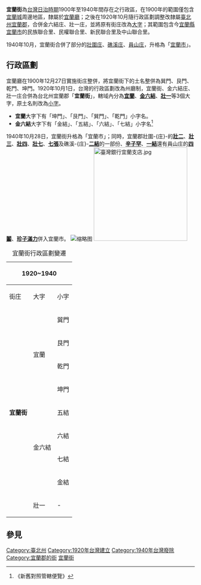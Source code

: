 {{noteTA|zh-hans:庄; zh-hant:庄;}}
{{Infobox 日本的街庄 (廢除)
|自治體名=宜蘭
|街庄=街
|圖像 = [[File:宜蘭街役場.JPG|250px]]
|圖像說明 = 日治時期宜蘭街役場，後來改為宜蘭市役所
|日文原名=宜蘭街
|廢除時間=1940年
|廢除理由=新設改制
|廢除時處置=改制為[[宜蘭市_(州轄市)|宜蘭市 (州轄市)]]
|現在自治體={{TWN}}[[宜蘭縣|宜蘭縣]][[宜蘭市|宜蘭市]]
|平假名=ぎらんかい
|羅馬字拼音=Girankai
|都道府縣=臺北州
|支廳=
|郡=宜蘭郡
|編號=消滅時尚未使用
|面積 =29.4080
|人口=
|統計時間=
|人口密度 =
|街庄章=
|街庄章說明 = 
|自治體='''[[宜蘭郡|宜蘭郡]]'''：[[礁溪庄|礁溪-{庄}-]]、[[壯圍庄|壯圍-{庄}-]]、[[員山庄|員山-{庄}-]]<br />'''[[羅東郡|羅東郡]]'''：[[五結庄|五結-{庄}-]]
|郵遞區號=
|所在地=
|註記=
}}
'''宜蘭街'''為[[台灣日治時期|台灣日治時期]]1900年至1940年間存在之行政區，在1900年的範圍僅包含[[噶瑪蘭廳城|宜蘭城]]周邊地區，隸屬於[[宜蘭廳|宜蘭廳]]；之後在1920年10月隨行政區劃調整改隸屬[[臺北州|臺北州]][[宜蘭郡|宜蘭郡]]，合併金六結庄、壯一庄，並將原有街庄改為[[大字_(行政區劃)|大字]]；其範圍包含今[[宜蘭縣|宜蘭縣]][[宜蘭市|宜蘭市]]的民族聯合里、民權聯合里、新民聯合里及中山聯合里。

1940年10月，宜蘭街合併了部分的[[壯圍庄|壯圍庄]]、[[礁溪庄|礁溪庄]]、[[員山庄|員山庄]]，升格為「[[宜蘭市_(州轄市)|宜蘭市]]」。

==行政區劃==
宜蘭廳在1900年12月27日實施街庄整併，將宜蘭街下的土名整併為巽門、艮門、乾門、坤門。1920年10月1日，台灣的行政區劃改為州廳制，宜蘭街、金六結庄、壯一庄合併為台北州宜蘭郡「'''宜蘭街'''」，轄域內分為'''[[宜蘭_(大字)|宜蘭]]'''、'''[[金六結|金六結]]'''、'''[[壯一|壯一]]'''等3個大字，原土名則改為[[小字|小字]]。
*'''宜蘭'''大字下有「坤門」、「艮門」、「巽門」、「乾門」小字名。
*'''金六結'''大字下有「金結」、「五結」、「六結」、「七結」小字名<ref>《新舊對照管轄便覽》</ref>

1940年10月28日，宜蘭街升格為「宜蘭市」；同時，宜蘭郡壯圍-{庄}-的'''[[壯二|壯二]]'''、'''[[壯三|壯三]]'''、'''[[壯四|壯四]]'''、'''[[壯七|壯七]]'''、'''[[七張|七張]]'''及礁溪-{庄}-'''[[二結_(礁溪鄉)|二結]]'''的一部份、'''[[辛子罕|辛子罕]]'''、'''[[一結|一結]]'''還有員山庄的'''[[四鬮|四鬮]]'''、'''[[珍子滿力|珍子滿力]]'''併入宜蘭市。
[[File:宜蘭街圖.jpg|缩略图]]
[[File:臺灣銀行宜蘭支店.jpg|250px]]
{| class="wikitable"
|+宜蘭街行政區劃變遷
! colspan="3" |1920~1940
! colspan="2" |1900~1920
! colspan="3" |1900年前<ref>{{Cite news|title=宜蘭廳令第拾五號別冊 宜蘭廳街庄社名|work=宜蘭廳報|date=1900-12-27}}</ref>
|-
!街庄
!大字
!小字
!街庄
!土名
!堡里
!街庄
!土名
|-
| rowspan="9" |'''宜蘭街'''
| rowspan="4" |宜蘭
|巽門
| rowspan="4" |'''宜蘭街'''
|巽門
| rowspan="4" |[[本城堡|本城堡]]
| rowspan="4" |'''宜蘭街'''
|南門下街(部分)、南門頂四結仔街、南門下四結仔街、南門頂街(部分)、東門南街、東門街(部分)
|-
|艮門
|艮門
|東門街(部分)、聖王後街、坎興街(部分)、北門口中街(部分)、北門口東後街、五二庄(部分)、中北街(部分)
|-
|乾門
|乾門
|北門後西口街、坎興街(部分)、北門口中街(部分)、西門五坎仔街、中北街(部分)、西門下後街、西門頂街(部分)、西門下街(部分)
|-
|坤門
|坤門
|西門下街(部分)、西門頂街(部分)、西門武營後街、西門頂後街、南門頂街(部分)、南門下街(部分)
|-
| rowspan="4" |金六結
|五結
| rowspan="4" |金六結庄
|五結
| rowspan="4" |[[員山堡|員山堡]]
|五結庄
| -
|-
|六結
|六結
|六結庄
| -
|-
|七結
|七結
| rowspan="2" |七結庄
|七結
|-
|金結
|金結
|金結
|-
|壯一
| -
|壯一庄
| -
|[[民壯圍堡|民壯圍堡]]
| colspan="2" |五一庄(部分)、五二庄
|}

==參見==
{{reflist}}
{{臺北州}}
[[Category:臺北州|Category:臺北州]]

[[Category:1920年台灣建立|Category:1920年台灣建立]]
[[Category:1940年台灣廢除|Category:1940年台灣廢除]]
[[Category:宜蘭郡的街|Category:宜蘭郡的街]]
[[Category:宜蘭街|]]